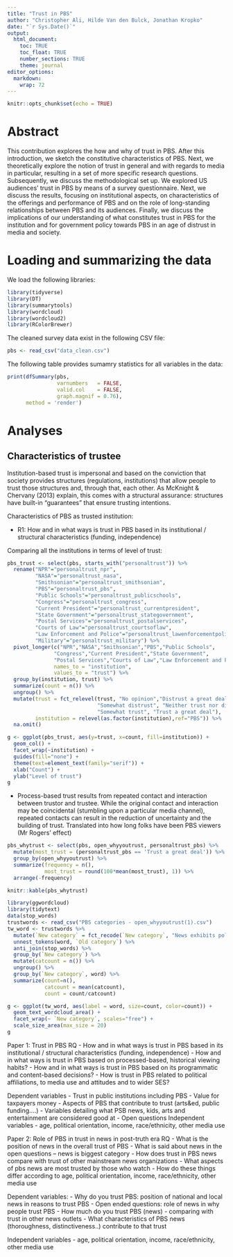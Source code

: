 ```yaml
---
title: "Trust in PBS"
author: "Christopher Ali, Hilde Van den Bulck, Jonathan Kropko"
date: "`r Sys.Date()`"
output: 
  html_document:
    toc: TRUE
    toc_float: TRUE
    number_sections: TRUE
    theme: journal
editor_options: 
  markdown: 
    wrap: 72
---
```


```r
knitr::opts_chunk$set(echo = TRUE)
```

# Abstract

This contribution explores the how and why of trust in PBS. After this
introduction, we sketch the constitutive characteristics of PBS. Next,
we theoretically explore the notion of trust in general and with regards
to media in particular, resulting in a set of more specific research
questions. Subsequently, we discuss the methodological set up. We
explored US audiences' trust in PBS by means of a survey questionnaire.
Next, we discuss the results, focusing on institutional aspects, on
characteristics of the offerings and performance of PBS and on the role
of long-standing relationships between PBS and its audiences. Finally,
we discuss the implications of our understanding of what constitutes
trust in PBS for the institution and for government policy towards PBS
in an age of distrust in media and society.

# Loading and summarizing the data

We load the following libraries:

```r
library(tidyverse)
library(DT)
library(summarytools)
library(wordcloud)
library(wordcloud2)
library(RColorBrewer)
```

The cleaned survey data exist in the following CSV file:

```r
pbs <- read_csv("data_clean.csv")
```

The following table provides sumamry statistics for all variables in the
data:

```r
print(dfSummary(pbs, 
                varnumbers   = FALSE, 
                valid.col    = FALSE, 
                graph.magnif = 0.76),
      method = 'render')
```

# Analyses

## Characteristics of trustee

Institution-based trust is impersonal and based on the conviction that
society provides structures (regulations, institutions) that allow
people to trust those structures and, through that, each other. As
McKnight & Chervany (2013) explain, this comes with a structural
assurance: structures have built-in "guarantees" that ensure trusting
intentions.

Characteristics of PBS as trusted institution:

-   R1: How and in what ways is trust in PBS based in its institutional
    / structural characteristics (funding, independence)

Comparing all the institutions in terms of level of trust:

```r
pbs_trust <- select(pbs, starts_with("personaltrust")) %>%
  rename("NPR"="personaltrust_npr",
         "NASA"="personaltrust_nasa",                
         "Smithsonian"="personaltrust_smithsonian",
         "PBS"="personaltrust_pbs",
         "Public Schools"="personaltrust_publicschools",
         "Congress"="personaltrust_congress",
         "Current President"="personaltrust_currentpresident",
         "State Government"="personaltrust_stategovernment",
         "Postal Services"="personaltrust_postalservices",
         "Courts of Law"="personaltrust_courtsoflaw",         
         "Law Enforcement and Police"="personaltrust_lawenforcementpolice",
         "Military"="personaltrust_military") %>%
  pivot_longer(c("NPR","NASA","Smithsonian","PBS","Public Schools",
               "Congress","Current President","State Government",
               "Postal Services","Courts of Law","Law Enforcement and Police","Military"),
               names_to = "institution",
               values_to = "trust") %>%
  group_by(institution, trust) %>%
  summarize(count = n()) %>%
  ungroup() %>%
  mutate(trust = fct_relevel(trust, "No opinion","Distrust a great deal",
                             "Somewhat distrust", "Neither trust nor distrust",
                             "Somewhat trust", "Trust a great deal"),
         institution = relevel(as.factor(institution),ref="PBS")) %>%
  na.omit()

g <- ggplot(pbs_trust, aes(y=trust, x=count, fill=institution)) +
  geom_col() +
  facet_wrap(~institution) + 
  guides(fill="none") +
  theme(text=element_text(family="serif")) +
  xlab("Count") +
  ylab("Level of trust")
g

```

* Process-based trust results from repeated contact and interaction between trustor and trustee. While the original contact and interaction may be coincidental (stumbling upon a particular media channel), repeated contacts can result in the reduction of uncertainty and the building of trust. Translated into how long folks have been PBS viewers (Mr Rogers' effect) 

```r
pbs_whytrust <- select(pbs, open_whyyoutrust, personaltrust_pbs) %>%
  mutate(most_trust = (personaltrust_pbs == 'Trust a great deal')) %>%
  group_by(open_whyyoutrust) %>%
  summarize(frequency = n(),
            most_trust = round(100*mean(most_trust), 1)) %>%
  arrange(-frequency)

knitr::kable(pbs_whytrust)
```
```r
library(ggwordcloud)
library(tidytext)
data(stop_words)
trustwords <- read_csv("PBS categories - open_whyyoutrust(1).csv") 
tw_word <- trustwords %>%
  mutate(`New category` = fct_recode(`New category`, "News exhibits political moderation, \n unbiasedness, or accuracy" = "News exhibits political moderation, unbiasedness, or accuracy")) %>%
  unnest_tokens(word, `Old category`) %>%
  anti_join(stop_words) %>%
  group_by(`New category`) %>%
  mutate(catcount = n()) %>%
  ungroup() %>%
  group_by(`New category`, word) %>%
  summarize(count=n(),
            catcount = mean(catcount),
            count = count/catcount)

g <- ggplot(tw_word, aes(label = word, size=count, color=count)) +
  geom_text_wordcloud_area() +
  facet_wrap(~ `New category`, scales="free") +
  scale_size_area(max_size = 20) 
g
```

Paper 1: Trust in PBS
RQ
- How and in what ways is trust in PBS based in its institutional / structural characteristics (funding, independence)
- How and in what ways is trust in PBS  based on processed-based, historical viewing habits?
- How and in what ways is trust in PBS based on its programmatic and content-based decisions?
- How is trust in PBS related to political affiliations, to media use and attitudes and to wider SES?
 
Dependent variables
- Trust in public institutions including PBS
- Value for taxpayers money
- Aspects of PBS that contribute to trust (arts&ed, public funding….)
- Variables detailing what PSB news, kids, arts and entertainment are considered good at
- Open questions
Independent variables
- age, political orientation, income, race/ethnicity, other media use

Paper 2: Role of PBS in trust in news in post-truth era
RQ
- What is the position of news in the overall trust of PBS
- What is said about news in the open questions – news is biggest category
- How does trust in PBS news compare with trust of other mainstream news organizations
- What aspects of pbs news are most trusted by those who watch
- How do these things differ according to age, political orientation, income, race/ethnicity, other media use
 
Dependent variables:
- Why do you trust PBS: position of national and local news in reasons to trust PBS
- Open ended questions: role of news in why people trust PBS
- How much do you trust PBS (news) - comparing with trust in other news outlets
- What characteristics of PBS news (thoroughness, distinctiveness..) contribute to that trust
 
Independent variables
- age, political orientation, income, race/ethnicity, other media use
 
